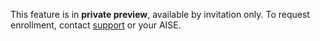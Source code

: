 This feature is in **private preview**, available by invitation only. To request enrollment, contact [support](mailto:support@wandb.com) or your AISE.